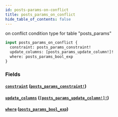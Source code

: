 ```yaml
---
id: posts-params-on-conflict
title: posts_params_on_conflict
hide_table_of_contents: false
---
```


on conflict condition type for table "posts_params"

```graphql
input posts_params_on_conflict {
  constraint: posts_params_constraint!
  update_columns: [posts_params_update_column!]!
  where: posts_params_bool_exp
}
```

### Fields

#### [`constraint`](#) ([`posts_params_constraint!`](../enums/posts-params-constraint))

#### [`update_columns`](#) ([`[posts_params_update_column!]!`](../enums/posts-params-update-column))

#### [`where`](#) ([`posts_params_bool_exp`](../inputs/posts-params-bool-exp))
